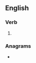 ==English==

===Verb===
{{head|en|verb form}}

# {{en-past of|tar}}

===Anagrams===
* {{anagrams|en|a=aderrt|Darter|R-rated|Trader|darter|dartre|retard|retrad|trader}}